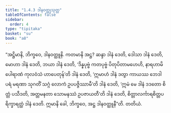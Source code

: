 ```yaml
---
title: "1.4.3 ဒါနဝတ္ထုသုတ္တ"
tableOfContents: false
sidebar:
  order: 4
type: "tipitaka"
basket: "su"
book: "a8"
---
```



<DynamicBreadcrumb />

<Division number="33" book="a8">

<Paragraph number="326" book="a8">
“အဋ္ဌိမာနိ, ဘိက္ခဝေ, ဒါနဝတ္ထူနိ. ကတမာနိ အဋ္ဌ? ဆန္ဒာ ဒါနံ ဒေတိ, ဒေါသာ ဒါနံ ဒေတိ, မောဟာ ဒါနံ ဒေတိ, ဘယာ ဒါနံ ဒေတိ, ‘ဒိန္နပုဗ္ဗံ ကတပုဗ္ဗံ ပိတုပိတာမဟေဟိ, နာရဟာမိ ပေါရာဏံ ကုလဝံသံ ဟာပေတုန်’တိ ဒါနံ ဒေတိ, ‘ဣမာဟံ ဒါနံ ဒတွာ ကာယဿ ဘေဒါ ပရံ မရဏာ သုဂတိံ သဂ္ဂံ လောကံ ဥပပဇ္ဇိဿာမီ’တိ ဒါနံ ဒေတိ, ‘ဣမံ မေ ဒါနံ ဒဒတော စိတ္တံ ပသီဒတိ, အတ္တမနတာ သောမနဿံ ဥပဇာယတီ’တိ ဒါနံ ဒေတိ, စိတ္တာလင်္ကာရစိတ္တပရိက္ခာရတ္ထံ ဒါနံ ဒေတိ. ဣမာနိ ခေါ, ဘိက္ခဝေ, အဋ္ဌ ဒါနဝတ္ထူနီ”တိ.

</Paragraph>
</Division>

<Paragraph number="327" type="center" book="a8">
တတိယံ.
</Paragraph>